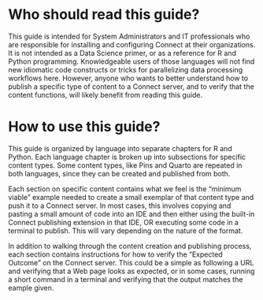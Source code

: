 # Who should read this guide? {.unnumbered}

This guide is intended for System Administrators and IT professionals who are responsible for installing and configuring Connect at their organizations.  It is not intended as a Data Science primer, or as a reference for R and Python programming.  Knowledgeable users of those languages will not find new idiomatic code constructs or tricks for parallelizing data processing workflows here.  However, anyone who wants to better understand how to publish a specific type of content to a Connect server, and to verify that the content functions, will likely benefit from reading this guide.

# How to use this guide? {.unnumbered}

This guide is organized by language into separate chapters for R and Python.  Each language chapter is broken up into subsections for specific content types.  Some content types, like Pins and Quarto are repeated in both languages, since they can be created and published from both.

Each section on specific content contains what we feel is the "minimum viable" example needed to create a small exemplar of that content type and push it to a Connect server.  In most cases, this involves copying and pasting a small amount of code into an IDE and then either using the built-in Connect publishing extension in that IDE, OR executing some code in a terminal to publish.  This will vary depending on the nature of the format.

In addition to walking through the content creation and publishing process, each section contains instructions for how to verify the "Expected Outcome" on the Connect server.  This could be a simple as following a URL and verifying that a Web page looks as expected, or in some cases, running a short command in a terminal and verifying that the output matches the eample given.